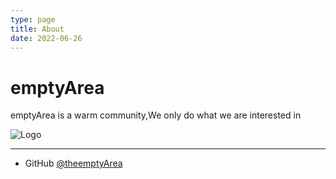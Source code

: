 ```yaml
---
type: page
title: About
date: 2022-06-26
---
```


# emptyArea

emptyArea is a warm community,We only do what we are interested in

<Image
  src="//fastly.jsdelivr.net/gh/theemptyArea/.github/emptyArea-v1-white-shadow.png"
  alt="Logo"
  width={500}
  priority
  className="next-image"
/>

---

- GitHub [@theemptyArea](https://github.com/theemptyArea)
